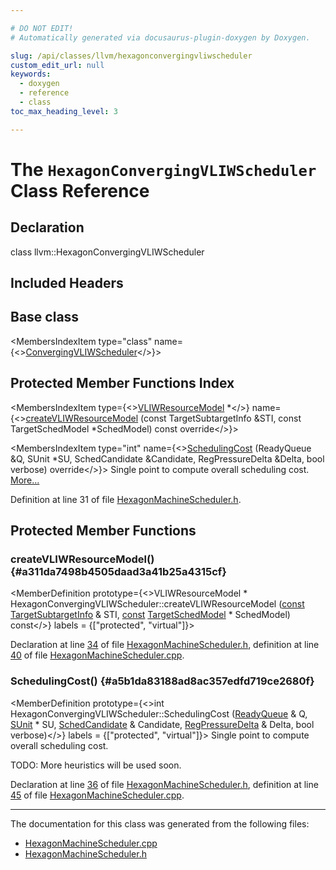 ```yaml
---

# DO NOT EDIT!
# Automatically generated via docusaurus-plugin-doxygen by Doxygen.

slug: /api/classes/llvm/hexagonconvergingvliwscheduler
custom_edit_url: null
keywords:
  - doxygen
  - reference
  - class
toc_max_heading_level: 3

---
```





# The `HexagonConvergingVLIWScheduler` Class Reference

<DoxygenPage pluginConfig={pluginConfig}>



## Declaration

<CodeBlock>class llvm::HexagonConvergingVLIWScheduler</CodeBlock>

## Included Headers

<IncludesList>
<IncludesListItem
  filePath="Target/Hexagon/HexagonMachineScheduler.h"
  permalink="/docs/api/files/lib/lib/target/lib/target/hexagon/hexagonmachinescheduler-h"
  isLocal="true" />
</IncludesList>

## Base class

<MembersIndex>

<MembersIndexItem
  type="class"
  name={<><a href="/docs/api/classes/llvm/convergingvliwscheduler">ConvergingVLIWScheduler</a></>}>
</MembersIndexItem>

</MembersIndex>

## Protected Member Functions Index

<MembersIndex>

<MembersIndexItem
  type={<><a href="/docs/api/classes/llvm/vliwresourcemodel">VLIWResourceModel</a> &#42;</>}
  name={<><a href="#a311da7498b4505daad3a41b25a4315cf">createVLIWResourceModel</a> (const TargetSubtargetInfo &amp;STI, const TargetSchedModel &#42;SchedModel) const override</>}>
</MembersIndexItem>

<MembersIndexItem
  type="int"
  name={<><a href="#a5b1da83188ad8ac357edfd719ce2680f">SchedulingCost</a> (ReadyQueue &amp;Q, SUnit &#42;SU, SchedCandidate &amp;Candidate, RegPressureDelta &amp;Delta, bool verbose) override</>}>
Single point to compute overall scheduling cost. <a href="#a5b1da83188ad8ac357edfd719ce2680f">More...</a>
</MembersIndexItem>

</MembersIndex>


Definition at line 31 of file <a href="/docs/api/files/lib/lib/target/lib/target/hexagon/hexagonmachinescheduler-h">HexagonMachineScheduler.h</a>.

<SectionDefinition>

## Protected Member Functions

### createVLIWResourceModel() {#a311da7498b4505daad3a41b25a4315cf}

<MemberDefinition
  prototype={<>VLIWResourceModel &#42; HexagonConvergingVLIWScheduler::createVLIWResourceModel (<a href="/docs/api/files/lib/lib/target/lib/target/aarch64/aarch64promoteconstant-cpp/#a90f8350fecae261c25be85d38b451bff">const</a> <a href="/docs/api/classes/llvm/targetsubtargetinfo">TargetSubtargetInfo</a> &amp; STI, <a href="/docs/api/files/lib/lib/target/lib/target/aarch64/aarch64promoteconstant-cpp/#a90f8350fecae261c25be85d38b451bff">const</a> <a href="/docs/api/classes/llvm/targetschedmodel">TargetSchedModel</a> &#42; SchedModel) const</>}
  labels = {["protected", "virtual"]}>

Declaration at line <a href="/docs/api/files/lib/lib/target/lib/target/hexagon/hexagonmachinescheduler-h/#l00034">34</a> of file <a href="/docs/api/files/lib/lib/target/lib/target/hexagon/hexagonmachinescheduler-h">HexagonMachineScheduler.h</a>, definition at line <a href="/docs/api/files/lib/lib/target/lib/target/hexagon/hexagonmachinescheduler-cpp/#l00040">40</a> of file <a href="/docs/api/files/lib/lib/target/lib/target/hexagon/hexagonmachinescheduler-cpp">HexagonMachineScheduler.cpp</a>.
</MemberDefinition>

### SchedulingCost() {#a5b1da83188ad8ac357edfd719ce2680f}

<MemberDefinition
  prototype={<>int HexagonConvergingVLIWScheduler::SchedulingCost (<a href="/docs/api/classes/llvm/readyqueue">ReadyQueue</a> &amp; Q, <a href="/docs/api/classes/llvm/sunit">SUnit</a> &#42; SU, <a href="/docs/api/structs/llvm/convergingvliwscheduler/schedcandidate">SchedCandidate</a> &amp; Candidate, <a href="/docs/api/structs/llvm/regpressuredelta">RegPressureDelta</a> &amp; Delta, bool verbose)</>}
  labels = {["protected", "virtual"]}>
Single point to compute overall scheduling cost.

TODO: More heuristics will be used soon.

Declaration at line <a href="/docs/api/files/lib/lib/target/lib/target/hexagon/hexagonmachinescheduler-h/#l00036">36</a> of file <a href="/docs/api/files/lib/lib/target/lib/target/hexagon/hexagonmachinescheduler-h">HexagonMachineScheduler.h</a>, definition at line <a href="/docs/api/files/lib/lib/target/lib/target/hexagon/hexagonmachinescheduler-cpp/#l00045">45</a> of file <a href="/docs/api/files/lib/lib/target/lib/target/hexagon/hexagonmachinescheduler-cpp">HexagonMachineScheduler.cpp</a>.
</MemberDefinition>

</SectionDefinition>

<hr/>

The documentation for this class was generated from the following files:

<ul>
<li><a href="/docs/api/files/lib/lib/target/lib/target/hexagon/hexagonmachinescheduler-cpp">HexagonMachineScheduler.cpp</a></li>
<li><a href="/docs/api/files/lib/lib/target/lib/target/hexagon/hexagonmachinescheduler-h">HexagonMachineScheduler.h</a></li>
</ul>

</DoxygenPage>
